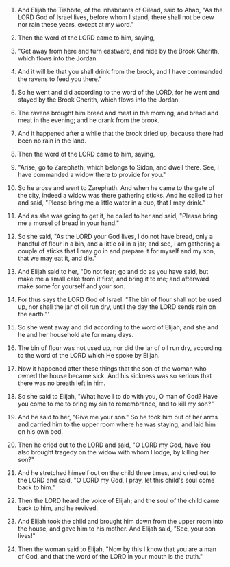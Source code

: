 
1. And Elijah the Tishbite, of the inhabitants of Gilead, said to Ahab, "As the LORD God of Israel lives, before whom I stand, there shall not be dew nor rain these years, except at my word."

2. Then the word of the LORD came to him, saying,

3. "Get away from here and turn eastward, and hide by the Brook Cherith, which flows into the Jordan.

4. And it will be that you shall drink from the brook, and I have commanded the ravens to feed you there."

5. So he went and did according to the word of the LORD, for he went and stayed by the Brook Cherith, which flows into the Jordan.

6. The ravens brought him bread and meat in the morning, and bread and meat in the evening; and he drank from the brook.

7. And it happened after a while that the brook dried up, because there had been no rain in the land.

8. Then the word of the LORD came to him, saying,

9. "Arise, go to Zarephath, which belongs to Sidon, and dwell there. See, I have commanded a widow there to provide for you."

10. So he arose and went to Zarephath. And when he came to the gate of the city, indeed a widow was there gathering sticks. And he called to her and said, "Please bring me a little water in a cup, that I may drink."

11. And as she was going to get it, he called to her and said, "Please bring me a morsel of bread in your hand."

12. So she said, "As the LORD your God lives, I do not have bread, only a handful of flour in a bin, and a little oil in a jar; and see, I am gathering a couple of sticks that I may go in and prepare it for myself and my son, that we may eat it, and die."

13. And Elijah said to her, "Do not fear; go and do as you have said, but make me a small cake from it first, and bring it to me; and afterward make some for yourself and your son.

14. For thus says the LORD God of Israel: "The bin of flour shall not be used up, nor shall the jar of oil run dry, until the day the LORD sends rain on the earth."'

15. So she went away and did according to the word of Elijah; and she and he and her household ate for many days.

16. The bin of flour was not used up, nor did the jar of oil run dry, according to the word of the LORD which He spoke by Elijah.

17. Now it happened after these things that the son of the woman who owned the house became sick. And his sickness was so serious that there was no breath left in him.

18. So she said to Elijah, "What have I to do with you, O man of God? Have you come to me to bring my sin to remembrance, and to kill my son?"

19. And he said to her, "Give me your son." So he took him out of her arms and carried him to the upper room where he was staying, and laid him on his own bed.

20. Then he cried out to the LORD and said, "O LORD my God, have You also brought tragedy on the widow with whom I lodge, by killing her son?"

21. And he stretched himself out on the child three times, and cried out to the LORD and said, "O LORD my God, I pray, let this child's soul come back to him."

22. Then the LORD heard the voice of Elijah; and the soul of the child came back to him, and he revived.

23. And Elijah took the child and brought him down from the upper room into the house, and gave him to his mother. And Elijah said, "See, your son lives!"

24. Then the woman said to Elijah, "Now by this I know that you are a man of God, and that the word of the LORD in your mouth is the truth."


